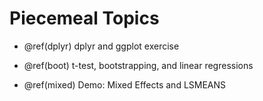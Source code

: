 # Piecemeal Topics {#piecemeal-top}

  - \@ref(dplyr) dplyr and ggplot exercise 

  - \@ref(boot) t-test, bootstrapping, and linear regressions

  - \@ref(mixed) Demo: Mixed Effects and LSMEANS 

